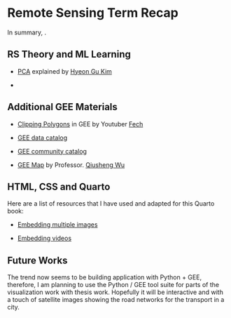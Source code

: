 # Remote Sensing Term Recap {.unnumbered}

In summary, .

## RS Theory and ML Learning

-   [PCA](https://grantkim94.medium.com/cracking-principal-components-analysis-pca-part-1-1372736ebac7) explained by [Hyeon Gu Kim](https://grantkim94.medium.com/)

-   

## Additional GEE Materials

-   [Clipping Polygons](https://www.youtube.com/watch?v=E2MyYxkV7oY) in GEE by Youtuber [Fech](https://www.youtube.com/@fech1285)

-   [GEE data catalog](https://developers.google.com/earth-engine/datasets)

-   [GEE community catalog](https://gee-community-catalog.org/)

-   [GEE Map](https://book.geemap.org/) by Professor. [Qiusheng Wu](https://dot.cards/giswqs)

## HTML, CSS and Quarto

Here are a list of resources that I have used and adapted for this Quarto book:

-   [Embedding multiple images](https://www.shecodes.io/athena/1837-how-to-put-2-images-on-one-line-with-css)

-   [Embedding videos](https://quarto.org/docs/authoring/videos.html)

## Future Works

The trend now seems to be building application with Python + GEE, therefore, I am planning to use the Python / GEE tool suite for parts of the visualization work with thesis work. Hopefully it will be interactive and with a touch of satellite images showing the road networks for the transport in a city.
